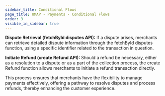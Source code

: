 ```yaml
---
sidebar_title: Conditional Flows
page_title: UMAP - Payments - Conditional Flows
order: 3
visible_in_sidebar: true
---
```


**Dispute Retrieval (fetchById disputes API):**  If a dispute arises, merchants can retrieve detailed dispute information through the fetchById disputes function, using a specific identifier related to the transaction in question.

**Initiate Refund (create Refund API):** Should a refund be necessary, either as a resolution to a dispute or as a part of the collection process, the create Refund function allows merchants to initiate a refund transaction directly.

This process ensures that merchants have the flexibility to manage payments effectively, offering a pathway to resolve disputes and process refunds, thereby enhancing the customer experience.
